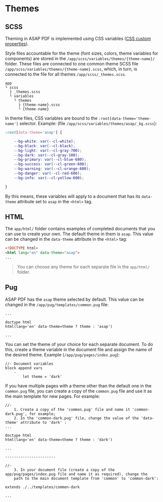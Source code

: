 
<Meta title='Customization/Themes' />


# Themes

## SCSS

Theming in ASAP PDF is implemented using CSS variables
([CSS custom properties](https://developer.mozilla.org/en-US/docs/Web/CSS/--*)).

Style files accountable for the theme (font sizes, colors, theme variables for components) are stored in the 
`/app/scss/variables/themes/{theme-name}/` folder. These files are connected to one common theme SCSS file
`/app/scss/variables/themes/{theme-name}.scss`, which, in turn, is connected to the file for all themes
`/app/scss/_themes.scss`.

```
app
└ scss
  ├ _themes.scss
  └ variables
    └ themes
      ├ {theme-name}.scss
      └ {theme-name}
```

In theme files, CSS variables are bound to the `:root[data-theme='theme-name']` selector. Example: (file
`/app/scss/variables/themes/asap/_bg.scss`):

```SCSS
:root[data-theme='asap'] {

	--bg-white: var(--cl-white);
	--bg-black: var(--cl-black);
	--bg-light: var(--cl-gray-700);
	--bg-dark: var(--cl-gray-100);
	--bg-primary: var(--cl-blue-600);
	--bg-success: var(--cl-green-600);
	--bg-warning: var(--cl-orange-600);
	--bg-danger: var(--cl-red-600);
	--bg-info: var(--cl-yellow-600);

}
```

By this means, these variables will apply to a document that has its `data-theme` attribute set to `asap` in the
`<html>` tag.


## HTML

The `app/html/` folder contains examples of completed documents that you can use to create your own. The default theme
in them is `asap`. This value can be changed in the `data-theme` attribute in the `<html>` tag:

```HTML
<!DOCTYPE html>
<html lang="en" data-theme="asap">
...
```

> You can choose any theme for each separate file in the `app/html/` folder.


## Pug

ASAP PDF has the `asap` theme selected by default. This value can be changed in the `/app/pug/templates/common.pug`
file:

```
...

doctype html
html(lang='en' data-theme=theme ? theme : 'asap')

...
```

You can set the theme of your choice for each separate document. To do this, create a theme variable in the document
file and assign the name of the desired theme. Example (`/app/pug/pages/index.pug`):

```Pug
//- Document variables
block append vars
	-
		let theme = 'dark'
```

If you have multiple pages with a theme other than the default one in the `common.pug` file, you can create a copy of
the `common.pug` file and use it as the main template for new pages. For example:

```
//-
	1. Create a copy of the 'common.pug' file and name it 'common-dark.pug', for example;
	2. In the 'common-dark.pug' file, change the value of the 'data-theme' attribute to 'dark' :
...

doctype html
html(lang='en' data-theme=theme ? theme : 'dark')

...

-----------------------

//-
	3. In your document file (create a copy of the app/pug/pages/index.pug file and name it as required), change the
	path to the main document template from 'common' to 'common-dark':

extends ./../templates/common-dark

...
```
